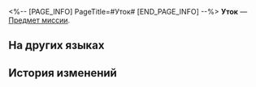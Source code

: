<%-- [PAGE_INFO]
PageTitle=#Уток#
[END_PAGE_INFO] --%>
{{Предмет Инфобокс
|id          = 140567
|Изображение = Предмет Уток.png
|Тип         = Предмет миссии
|Инвентарь   = Миссии
|Редкость    = 3
|Эффект      = 
|Описание    = Золотое веретено, принадлежащее Золотому Ткачу Аглае, редкое сокровище.
}}
{{Описание|''«Следуй за золотой нитью и любовью, связывающей всех богов».''}}
'''Уток''' — [[Предмет миссии]].

==На других языках==
{{На других языках
|en   = Weft
|zhs  = 引纬
|zht  = 引緯
|ja   = トゥローディ
|ko   = 인위
|es   = Trama
|fr   = Tisseur de trame
|ru   = Уток
|th   = กระสวยด้าย
|vi   = Sợi Ngang
|de   = Spule
|id   = Benang Tenun
|pt   = Trama
}}

==История изменений==
{{История изменений|3.5}}